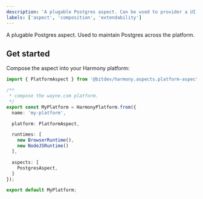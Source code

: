```yaml
---
description: 'A plugable Postgres aspect. Can be used to provider a UI and API.'
labels: ['aspect', 'composition', 'extendability']
---
```


A plugable Postgres aspect. Used to maintain Postgres across the platform.

## Get started

Compose the aspect into your Harmony platform:

```ts
import { PlatformAspect } from '@bitdev/harmony.aspects.platform-aspect';

/**
 * compose the wayne.com platform.
 */    
export const MyPlatform = HarmonyPlatform.from({
  name: 'my-platform',

  platform: PlatformAspect,

  runtimes: [
    new BrowserRuntime(),
    new NodeJSRuntime()
  ],

  aspects: [
    PostgresAspect,
  ]
});

export default MyPlatform;
```
